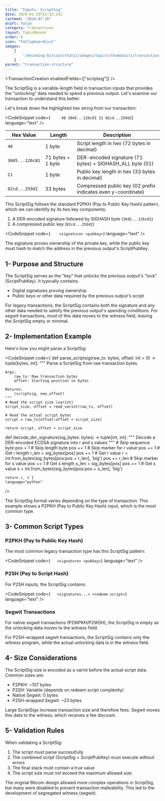 ```yaml
---
title: "Inputs: ScriptSig"
date: 2024-01-25T15:32:14Z
lastmod: "2024-07-26"
draft: false
category: Transactions
layout: TopicBanner
order: 6
icon: "FaClipboardList"
images:
    [
        "/decoding-bitcoin/static/images/topics/thumbnails/transaction-module/tx-thumbnail-scriptsig.jpg"
    ]
parent: "transaction-structure"
---
```


<TransactionCreation enabledFields={["scriptsig"]} />

The ScriptSig is a variable-length field in transaction inputs that provides the "unlocking" data needed to spend a previous output. Let's examine our transaction to understand this better:

<div className="dark:hidden w-full rounded-xl overflow-hidden">
    <SvgDisplay
        src="/decoding-bitcoin/static/images/topics/transactions/fees/tx-scriptsig.png"
        width="100%"
        height="auto"
    />
</div>
<div className="hidden dark:block w-full rounded-xl overflow-hidden">
    <SvgDisplay
        src="/decoding-bitcoin/static/images/topics/transactions/fees/tx-scriptsig.png"
        width="100%"
        height="auto"
    />
</div>

Let's break down the highlighted hex string from our transaction:

<CodeSnippet code={`     48 3045...126c01 21 02cd...259d2`} language="text" />

<div className="overflow-x-auto">
    <table className="min-w-full bg-white dark:bg-gray-900 rounded-lg overflow-hidden">
        <thead className="bg-orange-100 dark:bg-orange-900">
            <tr>
                <th className="px-6 py-3 text-left text-sm font-semibold">
                    Hex Value
                </th>
                <th className="px-6 py-3 text-left text-sm font-semibold">
                    Length
                </th>
                <th className="px-6 py-3 text-left text-sm font-semibold">
                    Description
                </th>
            </tr>
        </thead>
        <tbody className="divide-y divide-gray-200 dark:divide-gray-800">
            <tr className="hover:bg-gray-100 dark:hover:bg-gray-800">
                <td className="px-6 py-4 whitespace-nowrap">
                    <code>48</code>
                </td>
                <td className="px-6 py-4">1 byte</td>
                <td className="px-6 py-4">
                    Script length in hex (72 bytes in decimal)
                </td>
            </tr>
            <tr className="hover:bg-gray-100 dark:hover:bg-gray-800">
                <td className="px-6 py-4 whitespace-nowrap">
                    <code>3045...126c01</code>
                </td>
                <td className="px-6 py-4">71 bytes + 1 byte</td>
                <td className="px-6 py-4">
                    DER-encoded signature (71 bytes) + SIGHASH_ALL byte (01)
                </td>
            </tr>
            <tr className="hover:bg-gray-100 dark:hover:bg-gray-800">
                <td className="px-6 py-4 whitespace-nowrap">
                    <code>21</code>
                </td>
                <td className="px-6 py-4">1 byte</td>
                <td className="px-6 py-4">
                    Public key length in hex (33 bytes in decimal)
                </td>
            </tr>
            <tr className="hover:bg-gray-100 dark:hover:bg-gray-800">
                <td className="px-6 py-4 whitespace-nowrap">
                    <code>02cd...259d2</code>
                </td>
                <td className="px-6 py-4">33 bytes</td>
                <td className="px-6 py-4">
                    Compressed public key (02 prefix indicates even
                    y-coordinate)
                </td>
            </tr>
        </tbody>
    </table>
</div>

This ScriptSig follows the standard P2PKH (Pay to Public Key Hash) pattern, which we can identify by its two key components:

1. A DER-encoded signature followed by SIGHASH byte (`3045...126c01`)
2. A compressed public key (`02cd...259d2`)

<CodeSnippet code={`    <signature> <pubkey>`} language="text" />

The signature proves ownership of the private key, while the public key must hash to match the address in the previous output's ScriptPubKey.

## 1- Purpose and Structure

The ScriptSig serves as the "key" that unlocks the previous output's "lock" (ScriptPubKey). It typically contains:

-   Digital signatures proving ownership
-   Public keys or other data required by the previous output's script

For legacy transactions, the ScriptSig contains both the signature and any other data needed to satisfy the previous output's spending conditions. For segwit transactions, most of this data moves to the witness field, leaving the ScriptSig empty or minimal.

## 2- Implementation Example

Here's how you might parse a ScriptSig:

<CodeSnippet
    code={`def parse_scriptsig(raw_tx: bytes, offset: int = 0) -> tuple[bytes, int]:
    """
    Parse a ScriptSig from raw transaction bytes
    
    Args:
        raw_tx: Raw transaction bytes
        offset: Starting position in bytes
        
    Returns:
        (scriptsig, new_offset)
    """
    # Read the script size (varint)
    script_size, offset = read_varint(raw_tx, offset)
    
    # Read the actual script bytes
    script = raw_tx[offset:offset + script_size]
    
    return script, offset + script_size

def decode_der_signature(sig_bytes: bytes) -> tuple[int, int]:
"""
Decode a DER-encoded ECDSA signature into r and s values
""" # Skip sequence byte
pos = 1 # Skip length byte
pos += 1 # Skip marker for r value
pos += 1 # Get r length
r_len = sig_bytes[pos]
pos += 1 # Get r value
r = int.from_bytes(sig_bytes[pos:pos + r_len], 'big')
pos += r_len # Skip marker for s value
pos += 1 # Get s length
s_len = sig_bytes[pos]
pos += 1 # Get s value
s = int.from_bytes(sig_bytes[pos:pos + s_len], 'big')

    return r, s`}
    language="python"

/>

<ExpandableAlert title="Note" type="info">
    The ScriptSig format varies depending on the type of transaction. This
    example shows a P2PKH (Pay to Public Key Hash) input, which is the most
    common type.
</ExpandableAlert>

## 3- Common Script Types

### P2PKH (Pay to Public Key Hash)

The most common legacy transaction type has this ScriptSig pattern:

<CodeSnippet code={`   <signature> <pubkey>`} language="text" />

### P2SH (Pay to Script Hash)

For P2SH inputs, the ScriptSig contains:

<CodeSnippet code={`   <signatures...> <redeem script>`} language="text" />

### Segwit Transactions

For native segwit transactions (P2WPKH/P2WSH), the ScriptSig is empty as the unlocking data moves to the witness field.

<ExpandableAlert title="Note" type="info">
    For P2SH-wrapped segwit transactions, the ScriptSig contains only the
    witness program, while the actual unlocking data is in the witness field.
</ExpandableAlert>

## 4- Size Considerations

The ScriptSig size is encoded as a varint before the actual script data. Common sizes are:

-   P2PKH: ~107 bytes
-   P2SH: Variable (depends on redeem script complexity)
-   Native Segwit: 0 bytes
-   P2SH-wrapped Segwit: ~23 bytes

<ExpandableAlert title="Warning" type="warning">
    Large ScriptSigs increase transaction size and therefore fees. Segwit moves
    this data to the witness, which receives a fee discount.
</ExpandableAlert>

## 5- Validation Rules

When validating a ScriptSig:

1. The script must parse successfully
2. The combined script (ScriptSig + ScriptPubKey) must execute without errors
3. The final stack must contain a true value
4. The script size must not exceed the maximum allowed size

<ExpandableAlert title="Historical Note" type="info">
    The original Bitcoin design allowed more complex operations in ScriptSig,
    but many were disabled to prevent transaction malleability. This led to the
    development of segregated witness (segwit).
</ExpandableAlert>

